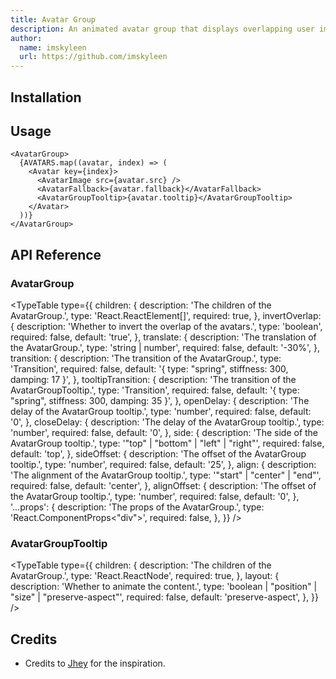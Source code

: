 ```yaml
---
title: Avatar Group
description: An animated avatar group that displays overlapping user images and smoothly shifts each avatar forward on hover to highlight it.
author:
  name: imskyleen
  url: https://github.com/imskyleen
---
```


<ComponentPreview name="demo-components-animate-avatar-group" />

## Installation

<ComponentInstallation name="components-animate-avatar-group" />

## Usage

```tsx
<AvatarGroup>
  {AVATARS.map((avatar, index) => (
    <Avatar key={index}>
      <AvatarImage src={avatar.src} />
      <AvatarFallback>{avatar.fallback}</AvatarFallback>
      <AvatarGroupTooltip>{avatar.tooltip}</AvatarGroupTooltip>
    </Avatar>
  ))}
</AvatarGroup>
```

## API Reference

### AvatarGroup

<div className="flex flex-col gap-2">
<ExternalLink
  href="https://animate-ui.com/docs/primitives/animate/avatar-group#avatargroup"
  text="Animate UI API Reference - AvatarGroup Primitive"
/>

<ExternalLink
  href="https://animate-ui.com/docs/primitives/animate/tooltip#tooltipprovider"
  text="Animate UI API Reference - TooltipProvider"
/>

<ExternalLink
  href="https://animate-ui.com/docs/primitives/animate/tooltip#tooltip"
  text="Animate UI API Reference - Tooltip"
/>
</div>

<TypeTable
  type={{
    children: {
      description: 'The children of the AvatarGroup.',
      type: 'React.ReactElement[]',
      required: true,
    },
    invertOverlap: {
      description: 'Whether to invert the overlap of the avatars.',
      type: 'boolean',
      required: false,
      default: 'true',
    },
    translate: {
      description: 'The translation of the AvatarGroup.',
      type: 'string | number',
      required: false,
      default: '-30%',
    },
    transition: {
      description: 'The transition of the AvatarGroup.',
      type: 'Transition',
      required: false,
      default: '{ type: "spring", stiffness: 300, damping: 17 }',
    },
    tooltipTransition: {
      description: 'The transition of the AvatarGroupTooltip.',
      type: 'Transition',
      required: false,
      default: '{ type: "spring", stiffness: 300, damping: 35 }',
    },
    openDelay: {
      description: 'The delay of the AvatarGroup tooltip.',
      type: 'number',
      required: false,
      default: '0',
    },
    closeDelay: {
      description: 'The delay of the AvatarGroup tooltip.',
      type: 'number',
      required: false,
      default: '0',
    },
    side: {
      description: 'The side of the AvatarGroup tooltip.',
      type: '"top" | "bottom" | "left" | "right"',
      required: false,
      default: 'top',
    },
    sideOffset: {
      description: 'The offset of the AvatarGroup tooltip.',
      type: 'number',
      required: false,
      default: '25',
    },
    align: {
      description: 'The alignment of the AvatarGroup tooltip.',
      type: '"start" | "center" | "end"',
      required: false,
      default: 'center',
    },
    alignOffset: {
      description: 'The offset of the AvatarGroup tooltip.',
      type: 'number',
      required: false,
      default: '0',
    },
    '...props': {
      description: 'The props of the AvatarGroup.',
      type: 'React.ComponentProps<"div">',
      required: false,
    },
  }}
/>

### AvatarGroupTooltip

<div className="flex flex-col gap-2">
<ExternalLink
  href="https://animate-ui.com/docs/primitives/animate/avatar-group#avatargrouptooltip"
  text="Animate UI API Reference - AvatarGroupTooltip Primitive"
/>

<ExternalLink
  href="https://animate-ui.com/docs/primitives/animate/tooltip#tooltipcontent"
  text="Animate UI API Reference - TooltipContent"
/>
</div>

<TypeTable
  type={{
    children: {
      description: 'The children of the AvatarGroup.',
      type: 'React.ReactNode',
      required: true,
    },
    layout: {
      description: 'Whether to animate the content.',
      type: 'boolean | "position" | "size" | "preserve-aspect"',
      required: false,
      default: 'preserve-aspect',
    },
  }}
/>

## Credits

- Credits to [Jhey](https://codepen.io/jh3y/pen/yyLmmMW) for the inspiration.
